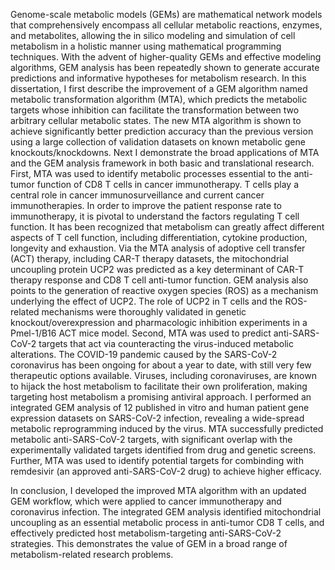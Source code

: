 \hbox{\ }

\renewcommand{\baselinestretch}{1}
\small \normalsize

\begin{center}
\large{{ABSTRACT}}

\vspace{3em}

\end{center}
\hspace{-.15in}
\begin{tabular}{ll}
Title of Dissertation:    & {\large  METABOLIC MODELING OF}\\
&                     {\large  ANTI-CANCER CD8 T CELLS} \\
&                     {\large  AND SARS-COV-2 INFECTION} \\
\ \\
&                          {\large  Kuoyuan Cheng} \\
&                           {\large Doctor of Philosophy, 2021} \\
\ \\
Dissertation Directed by: & {\large  Dr. Eytan Ruppin, Department of Computer Science} \\
&               {\large  Prof. Philip Johnson, Department of Biology} \\
\end{tabular}

\vspace{3em}

\renewcommand{\baselinestretch}{2}
\large \normalsize

Genome-scale metabolic models (GEMs) are mathematical network models that comprehensively encompass all cellular metabolic reactions, enzymes, and metabolites, allowing the in silico modeling and simulation of cell metabolism in a holistic manner using mathematical programming techniques. With the advent of higher-quality GEMs and effective modeling algorithms, GEM analysis has been repeatedly shown to generate accurate predictions and informative hypotheses for metabolism research. In this dissertation, I first describe the improvement of a GEM algorithm named metabolic transformation algorithm (MTA), which predicts the metabolic targets whose inhibition can facilitate the transformation between two arbitrary cellular metabolic states. The new MTA algorithm is shown to achieve significantly better prediction accuracy than the previous version using a large collection of validation datasets on known metabolic gene knockouts/knockdowns. Next I demonstrate the broad applications of MTA and the GEM analysis framework in both basic and translational research. \par

First, MTA was used to identify metabolic processes essential to the anti-tumor function of CD8 T cells in cancer immunotherapy. T cells play a central role in cancer immunosurveillance and current cancer immunotherapies. In order to improve the patient response rate to immunotherapy, it is pivotal to understand the factors regulating T cell function. It has been recognized that metabolism can greatly affect different aspects of T cell function, including differentiation, cytokine production, longevity and exhaustion. Via the MTA analysis of adoptive cell transfer (ACT) therapy, including CAR-T therapy datasets, the mitochondrial uncoupling protein UCP2 was predicted as a key determinant of CAR-T therapy response and CD8 T cell anti-tumor function. GEM analysis also points to the generation of reactive oxygen species (ROS) as a mechanism underlying the effect of UCP2. The role of UCP2 in T cells and the ROS-related mechanisms were thoroughly validated in genetic knockout/overexpression and pharmacologic inhibition experiments in a Pmel-1/B16 ACT mice model. \par

Second, MTA was used to predict anti-SARS-CoV-2 targets that act via counteracting the virus-induced metabolic alterations. The COVID-19 pandemic caused by the SARS-CoV-2 coronavirus has been ongoing for about a year to date, with still very few therapeutic options available. Viruses, including coronaviruses, are known to hijack the host metabolism to facilitate their own proliferation, making targeting host metabolism a promising antiviral approach. I performed an integrated GEM analysis of 12 published in vitro and human patient gene expression datasets on SARS-CoV-2 infection, revealing a wide-spread metabolic reprogramming induced by the virus. MTA successfully predicted metabolic anti-SARS-CoV-2 targets, with significant overlap with the experimentally validated targets identified from drug and genetic screens. Further, MTA was used to identify potential targets for combinding with remdesivir (an approved anti-SARS-CoV-2 drug) to achieve higher efficacy. \par

In conclusion, I developed the improved MTA algorithm with an updated GEM workflow, which were applied to cancer immunotherapy and coronavirus infection. The integrated GEM analysis identified mitochondrial uncoupling as an essential metabolic process in anti-tumor CD8 T cells, and effectively predicted host metabolism-targeting anti-SARS-CoV-2 strategies. This demonstrates the value of GEM in a broad range of metabolism-related research problems.

